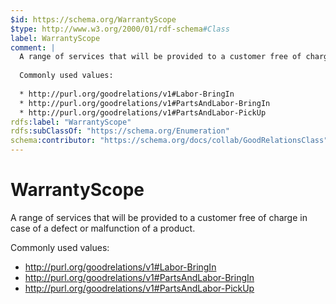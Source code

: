 ```yaml
---
$id: https://schema.org/WarrantyScope
$type: http://www.w3.org/2000/01/rdf-schema#Class
label: WarrantyScope
comment: |
  A range of services that will be provided to a customer free of charge in case of a defect or malfunction of a product.
  
  Commonly used values:
  
  * http://purl.org/goodrelations/v1#Labor-BringIn
  * http://purl.org/goodrelations/v1#PartsAndLabor-BringIn
  * http://purl.org/goodrelations/v1#PartsAndLabor-PickUp
rdfs:label: "WarrantyScope"
rdfs:subClassOf: "https://schema.org/Enumeration"
schema:contributor: "https://schema.org/docs/collab/GoodRelationsClass"
---
```


# WarrantyScope

A range of services that will be provided to a customer free of charge in case of a defect or malfunction of a product.

Commonly used values:

* http://purl.org/goodrelations/v1#Labor-BringIn
* http://purl.org/goodrelations/v1#PartsAndLabor-BringIn
* http://purl.org/goodrelations/v1#PartsAndLabor-PickUp

